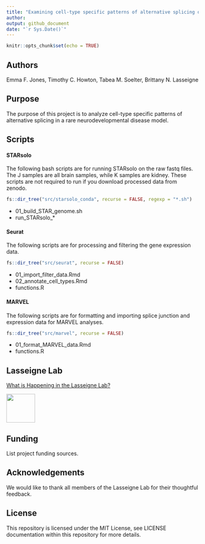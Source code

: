 ```yaml
---
title: "Examining cell-type specific patterns of alternative splicing of a Schinzel-Giedion Syndrome mouse model using snRNA-Seq data"
author:
output: github_document
date: "`r Sys.Date()`"
---
```


```r
knitr::opts_chunk$set(echo = TRUE)
```

## Authors 

Emma F. Jones, Timothy C. Howton, Tabea M. Soelter, Brittany N. Lasseigne 

## Purpose 

The purpose of this project is to analyze cell-type specific patterns of alternative splicing in a rare neurodevelopmental disease model. 

## Scripts 

#### STARsolo

The following bash scripts are for running STARsolo on the raw fastq files. The J samples are all brain samples, while K samples are kidney. These scripts are not required to run if you download processed data from zenodo.

```r
fs::dir_tree("src/starsolo_conda", recurse = FALSE, regexp = "*.sh")
```

* 01_build_STAR_genome.sh
* run_STARsolo_*

#### Seurat

The following scripts are for processing and filtering the gene expression data.

```r
fs::dir_tree("src/seurat", recurse = FALSE)
```

* 01_import_filter_data.Rmd
* 02_annotate_cell_types.Rmd
* functions.R

#### MARVEL

The following scripts are for formatting and importing splice junction and expression data for MARVEL analyses.

```r
fs::dir_tree("src/marvel", recurse = FALSE)
```

* 01_format_MARVEL_data.Rmd
* functions.R

## Lasseigne Lab 

[What is Happening in the Lasseigne Lab?](https://www.lasseigne.org/)

<img src="https://www.lasseigne.org/img/main/lablogo.png" width="75" height="75">

## Funding 

List project funding sources. 

## Acknowledgements 

We would like to thank all members of the Lasseigne Lab for their thoughtful feedback.

## License 

This repository is licensed under the MIT License, see LICENSE documentation within this repository for more details.
